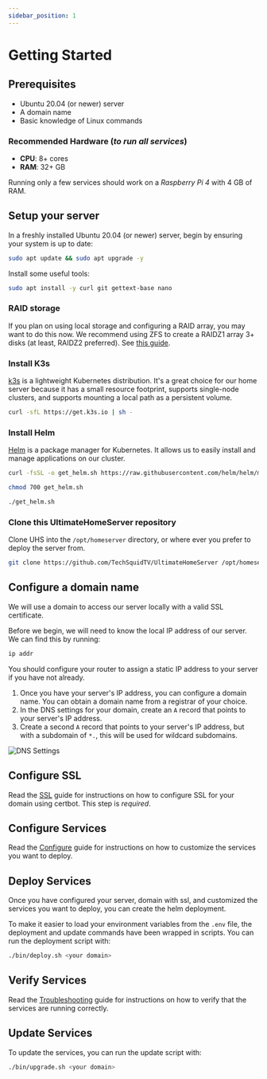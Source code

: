 ```yaml
---
sidebar_position: 1
---
```


# Getting Started


## Prerequisites

- Ubuntu 20.04 (or newer) server
- A domain name
- Basic knowledge of Linux commands

### Recommended Hardware (_to run all services_)
- **CPU**: 8+ cores
- **RAM**: 32+ GB

Running only a few services should work on a _Raspberry Pi 4_ with 4 GB of RAM.

## Setup your server

In a freshly installed Ubuntu 20.04 (or newer) server, begin by ensuring your system is up to date:

```bash
sudo apt update && sudo apt upgrade -y
```

Install some useful tools:

```bash
sudo apt install -y curl git gettext-base nano 
```

### RAID storage

If you plan on using local storage and configuring a RAID array, you may want to do this now. We recommend using ZFS to create a RAIDZ1 array 3+ disks (at least, RAIDZ2 preferred). See [this guide](https://ubuntu.com/tutorials/setup-zfs-storage-pool#1-overview).

### Install K3s

[k3s](https://k3s.io/) is a lightweight Kubernetes distribution. It's a great choice for our home server because it has a small resource footprint, supports single-node clusters, and supports mounting a local path as a persistent volume.

```bash
curl -sfL https://get.k3s.io | sh -
```

### Install Helm

[Helm](https://helm.sh/) is a package manager for Kubernetes. It allows us to easily install and manage applications on our cluster.

```bash
curl -fsSL -o get_helm.sh https://raw.githubusercontent.com/helm/helm/main/scripts/get-helm-3
```

```bash
chmod 700 get_helm.sh
```

```bash
./get_helm.sh
```

### Clone this UltimateHomeServer repository

Clone UHS into the `/opt/homeserver` directory, or where ever you prefer to deploy the server from.

```bash
git clone https://github.com/TechSquidTV/UltimateHomeServer /opt/homeserver
```

## Configure a domain name

We will use a domain to access our server locally with a valid SSL certificate.

Before we begin, we will need to know the local IP address of our server. We can find this by running:

```bash
ip addr
```

You should configure your router to assign a static IP address to your server if you have not already.

1. Once you have your server's IP address, you can configure a domain name. You can obtain a domain name from a registrar of your choice.
2. In the DNS settings for your domain, create an `A` record that points to your server's IP address.
3. Create a second `A` record that points to your server's IP address, but with a subdomain of `*.`, this will be used for wildcard subdomains.

![DNS Settings](./img/dns_records.png)


## Configure SSL

Read the [SSL](ssl) guide for instructions on how to configure SSL for your domain using certbot. This step is _required_.

## Configure Services

Read the [Configure](configure) guide for instructions on how to customize the services you want to deploy.

## Deploy Services

Once you have configured your server, domain with ssl, and customized the services you want to deploy, you can create the helm deployment.

To make it easier to load your environment variables from the `.env` file, the deployment and update commands have been wrapped in scripts. You can run the deployment script with:

```bash
./bin/deploy.sh <your domain>
```

## Verify Services

Read the [Troubleshooting](/docs/troubleshooting) guide for instructions on how to verify that the services are running correctly.

## Update Services

To update the services, you can run the update script with:

```bash
./bin/upgrade.sh <your domain>
```